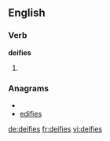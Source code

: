 ==English==

===Verb===
'''deifies'''

# {{third-person singular of|[[deify]]}}

===Anagrams===
* {{alphagram|deefiis}}
* [[edifies#English|edifies]]


[[de:deifies]]
[[fr:deifies]]
[[vi:deifies]]